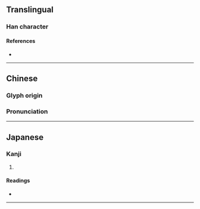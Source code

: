 {{character info/new}}
==Translingual==

===Han character===
{{Han char|rn=75|rad=木|as=13|sn=17|four=46941|canj=DWLJ|ids=⿰木睪}}

====References====
* {{Han ref|kx=0557.180|dkj=15683|dj=0946.240|hdz=21301.180|uh=6AA1|ud=27297|bh=ECFA|bd=60666}}

----
==Chinese== 
{{zh-forms|alt=⿰木𠬤:nonstandard simplified,𣏧}}
===Glyph origin=== 
{{Han etym}} 
===Pronunciation===
{{zh-pron 
|m=zhái,shì 
|c=zaak6 
|h=pfs= 
|md= 
|mn= 
|w= 
|mc=y 
|oc=y 
|cat= 
}}

----

==Japanese==
{{ja-kanji forms|𣏧|檡}}
===Kanji===
{{ja-kanji|grade=|rs=木06|shin=𣏧}}

# {{defn|lang=ja|sort=木06}}

====Readings====
* {{ja-readings|on=[[つ]] (tu, tsu)}}

----